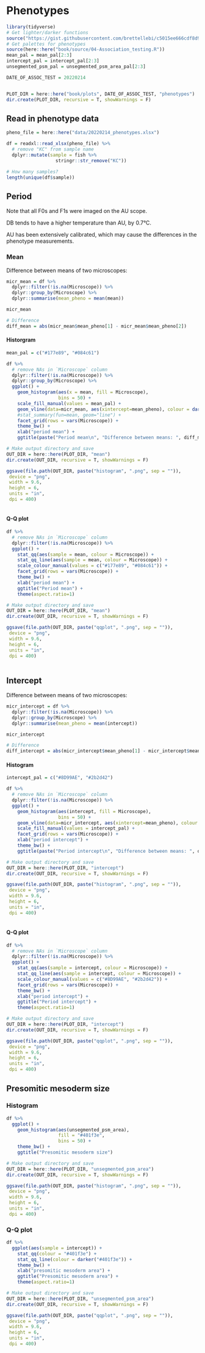 # Phenotypes

```r
library(tidyverse)
# Get lighter/darker functions
source("https://gist.githubusercontent.com/brettellebi/c5015ee666cdf8d9f7e25fa3c8063c99/raw/91e601f82da6c614b4983d8afc4ef399fa58ed4b/karyoploteR_lighter_darker.R")
# Get palettes for phenotypes
source(here::here("book/source/04-Association_testing.R"))
mean_pal = mean_pal[2:3]
intercept_pal = intercept_pal[2:3]
unsegmented_psm_pal = unsegmented_psm_area_pal[2:3]

DATE_OF_ASSOC_TEST = 20220214


PLOT_DIR = here::here("book/plots", DATE_OF_ASSOC_TEST, "phenotypes")
dir.create(PLOT_DIR, recursive = T, showWarnings = F)
```

## Read in phenotype data

```r
pheno_file = here::here("data/20220214_phenotypes.xlsx")

df = readxl::read_xlsx(pheno_file) %>% 
  # remove "KC" from sample name
  dplyr::mutate(sample = fish %>% 
                  stringr::str_remove("KC"))

# How many samples?
length(unique(df$sample))
```

## Period 

Note that all F0s and F1s were imaged on the AU scope. 

DB tends to have a higher temperature than AU, by 0.7°C. 

AU has been extensively calibrated, which may cause the differences in the phenotype measurements.

### Mean

Difference between means of two microscopes:

```r
micr_mean = df %>% 
  dplyr::filter(!is.na(Microscope)) %>% 
  dplyr::group_by(Microscope) %>% 
  dplyr::summarise(mean_pheno = mean(mean))

micr_mean

# Difference
diff_mean = abs(micr_mean$mean_pheno[1] - micr_mean$mean_pheno[2])
```

#### Historgram

```r
mean_pal = c("#177e89", "#084c61")

df %>% 
  # remove NAs in `Microscope` column
  dplyr::filter(!is.na(Microscope)) %>% 
  dplyr::group_by(Microscope) %>% 
  ggplot() +
    geom_histogram(aes(x = mean, fill = Microscope),
                   bins = 50) +
    scale_fill_manual(values = mean_pal) +
    geom_vline(data=micr_mean, aes(xintercept=mean_pheno), colour = darker(mean_pal, amount = 50)) +
    #stat_summary(fun=mean, geom="line") +
    facet_grid(rows = vars(Microscope)) +
    theme_bw() +
    xlab("period mean") +
    ggtitle(paste("Period mean\n", "Difference between means: ", diff_mean, sep = ""))

# Make output directory and save
OUT_DIR = here::here(PLOT_DIR, "mean")
dir.create(OUT_DIR, recursive = T, showWarnings = F)

ggsave(file.path(OUT_DIR, paste("histogram", ".png", sep = "")),
 device = "png",
 width = 9.6,
 height = 6,
 units = "in",
 dpi = 400)
  
```

#### Q-Q plot

```r
df %>% 
  # remove NAs in `Microscope` column
  dplyr::filter(!is.na(Microscope)) %>% 
  ggplot() +
    stat_qq(aes(sample = mean, colour = Microscope)) +
    stat_qq_line(aes(sample = mean, colour = Microscope)) +
    scale_colour_manual(values = c("#177e89", "#084c61")) +
    facet_grid(rows = vars(Microscope)) +
    theme_bw() +
    xlab("period mean") +
    ggtitle("Period mean") +
    theme(aspect.ratio=1)

# Make output directory and save
OUT_DIR = here::here(PLOT_DIR, "mean")
dir.create(OUT_DIR, recursive = T, showWarnings = F)

ggsave(file.path(OUT_DIR, paste("qqplot", ".png", sep = "")),
 device = "png",
 width = 9.6,
 height = 6,
 units = "in",
 dpi = 400)
  
```

## Intercept

Difference between means of two microscopes:

```r
micr_intercept = df %>% 
  dplyr::filter(!is.na(Microscope)) %>% 
  dplyr::group_by(Microscope) %>% 
  dplyr::summarise(mean_pheno = mean(intercept))

micr_intercept

# Difference
diff_intercept = abs(micr_intercept$mean_pheno[1] - micr_intercept$mean_pheno[2])
```

#### Histogram 

```r
intercept_pal = c("#8D99AE", "#2b2d42")

df %>% 
  # remove NAs in `Microscope` column
  dplyr::filter(!is.na(Microscope)) %>% 
  ggplot() +
    geom_histogram(aes(intercept, fill = Microscope),
                   bins = 50) +
    geom_vline(data=micr_intercept, aes(xintercept=mean_pheno), colour = darker(intercept_pal, amount = 50)) +
    scale_fill_manual(values = intercept_pal) +
    facet_grid(rows = vars(Microscope)) +
    xlab("period intercept") +
    theme_bw() +
    ggtitle(paste("Period intercept\n", "Difference between means: ", diff_intercept, sep = ""))

# Make output directory and save
OUT_DIR = here::here(PLOT_DIR, "intercept")
dir.create(OUT_DIR, recursive = T, showWarnings = F)

ggsave(file.path(OUT_DIR, paste("histogram", ".png", sep = "")),
 device = "png",
 width = 9.6,
 height = 6,
 units = "in",
 dpi = 400)
  
```

#### Q-Q plot

```r
df %>% 
  # remove NAs in `Microscope` column
  dplyr::filter(!is.na(Microscope)) %>% 
  ggplot() +
    stat_qq(aes(sample = intercept, colour = Microscope)) +
    stat_qq_line(aes(sample = intercept, colour = Microscope)) +
    scale_colour_manual(values = c("#8D99AE", "#2b2d42")) +
    facet_grid(rows = vars(Microscope)) +
    theme_bw() +
    xlab("period intercept") +
    ggtitle("Period intercept") +
    theme(aspect.ratio=1)

# Make output directory and save
OUT_DIR = here::here(PLOT_DIR, "intercept")
dir.create(OUT_DIR, recursive = T, showWarnings = F)

ggsave(file.path(OUT_DIR, paste("qqplot", ".png", sep = "")),
 device = "png",
 width = 9.6,
 height = 6,
 units = "in",
 dpi = 400)
```


## Presomitic mesoderm size

### Histogram 

```r
df %>% 
  ggplot() +
    geom_histogram(aes(unsegmented_psm_area),
                   fill = "#401f3e",
                   bins = 50) +
    theme_bw() +
    ggtitle("Presomitic mesoderm size")

# Make output directory and save
OUT_DIR = here::here(PLOT_DIR, "unsegmented_psm_area")
dir.create(OUT_DIR, recursive = T, showWarnings = F)

ggsave(file.path(OUT_DIR, paste("histogram", ".png", sep = "")),
 device = "png",
 width = 9.6,
 height = 6,
 units = "in",
 dpi = 400)
```

### Q-Q plot

```r
df %>% 
  ggplot(aes(sample = intercept)) +
    stat_qq(colour = "#401f3e") +
    stat_qq_line(colour = darker("#401f3e")) +
    theme_bw() +
    xlab("presomitic mesoderm area") +
    ggtitle("Presomitic mesoderm area") +
    theme(aspect.ratio=1)

# Make output directory and save
OUT_DIR = here::here(PLOT_DIR, "unsegmented_psm_area")
dir.create(OUT_DIR, recursive = T, showWarnings = F)

ggsave(file.path(OUT_DIR, paste("qqplot", ".png", sep = "")),
 device = "png",
 width = 9.6,
 height = 6,
 units = "in",
 dpi = 400)
```